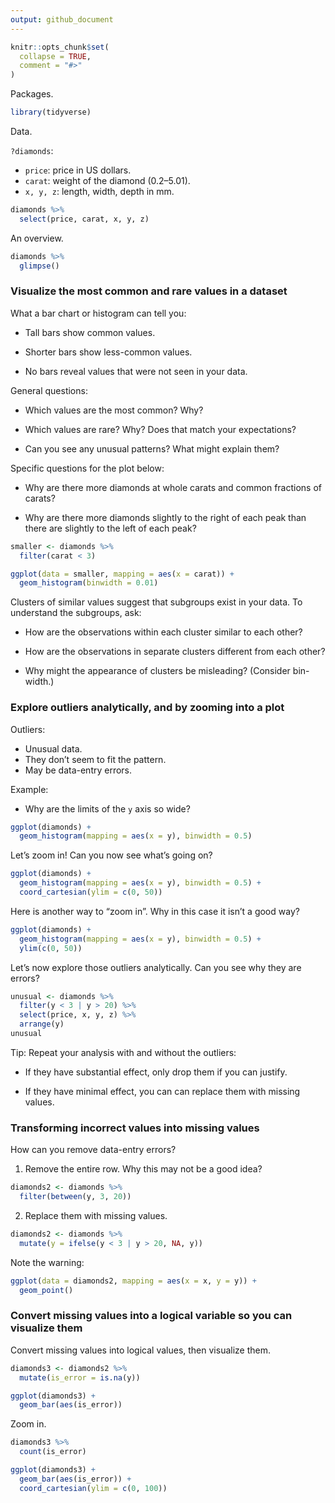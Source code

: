 ```yaml
---
output: github_document
---
```


```r
knitr::opts_chunk$set(
  collapse = TRUE,
  comment = "#>"
)
```

Packages.

```r
library(tidyverse)
```

Data.

`?diamonds`:

* `price`: price in US dollars.
* `carat`: weight of the diamond (0.2–5.01).
* `x, y, z`: length, width, depth in mm.

```r
diamonds %>% 
  select(price, carat, x, y, z)
```

An overview.

```r
diamonds %>% 
  glimpse()
```

### Visualize the most common and rare values in a dataset

What a bar chart or histogram can tell you:

* Tall bars show common values.

* Shorter bars show less-common values. 

* No bars reveal values that were not seen in your data.

General questions:

* Which values are the most common? Why?

* Which values are rare? Why? Does that match your expectations?

* Can you see any unusual patterns? What might explain them?

Specific questions for the plot below:

* Why are there more diamonds at whole carats and common fractions of carats?

* Why are there more diamonds slightly to the right of each peak than there are
slightly to the left of each peak?

```r
smaller <- diamonds %>% 
  filter(carat < 3)

ggplot(data = smaller, mapping = aes(x = carat)) +
  geom_histogram(binwidth = 0.01)
```

Clusters of similar values suggest that subgroups exist in your data. To understand the subgroups, ask:

* How are the observations within each cluster similar to each other?

* How are the observations in separate clusters different from each other?

* Why might the appearance of clusters be misleading? (Consider bin-width.)

### Explore outliers analytically, and by zooming into a plot

Outliers:

* Unusual data.
* They don't seem to fit the pattern.
* May be data-entry errors.

Example:

* Why are the limits of the `y` axis so wide?

```r
ggplot(diamonds) + 
  geom_histogram(mapping = aes(x = y), binwidth = 0.5)
```

Let's zoom in! Can you now see what's going on?

```r
ggplot(diamonds) + 
  geom_histogram(mapping = aes(x = y), binwidth = 0.5) +
  coord_cartesian(ylim = c(0, 50))
```

Here is another way to "zoom in". Why in this case it isn't a good way?

```r
ggplot(diamonds) + 
  geom_histogram(mapping = aes(x = y), binwidth = 0.5) +
  ylim(c(0, 50))
```

Let's now explore those outliers analytically. Can you see why they are errors?

```r
unusual <- diamonds %>% 
  filter(y < 3 | y > 20) %>% 
  select(price, x, y, z) %>%
  arrange(y)
unusual
```

Tip: Repeat your analysis with and without the outliers:

* If they have substantial effect, only drop them if you can justify.

* If they have minimal effect, you can can replace them with missing values.

### Transforming incorrect values into missing values

How can you remove data-entry errors?

1. Remove the entire row. Why this may not be a good idea?

```r
diamonds2 <- diamonds %>% 
  filter(between(y, 3, 20))
```

2. Replace them with missing values.

```r
diamonds2 <- diamonds %>% 
  mutate(y = ifelse(y < 3 | y > 20, NA, y))
```

Note the warning:

```r
ggplot(data = diamonds2, mapping = aes(x = x, y = y)) + 
  geom_point()
```

### Convert missing values into a logical variable so you can visualize them

Convert missing values into logical values, then visualize them.

```r
diamonds3 <- diamonds2 %>% 
  mutate(is_error = is.na(y))

ggplot(diamonds3) +
  geom_bar(aes(is_error))
```

Zoom in.

```r
diamonds3 %>% 
  count(is_error)

ggplot(diamonds3) +
  geom_bar(aes(is_error)) +
  coord_cartesian(ylim = c(0, 100))
```


